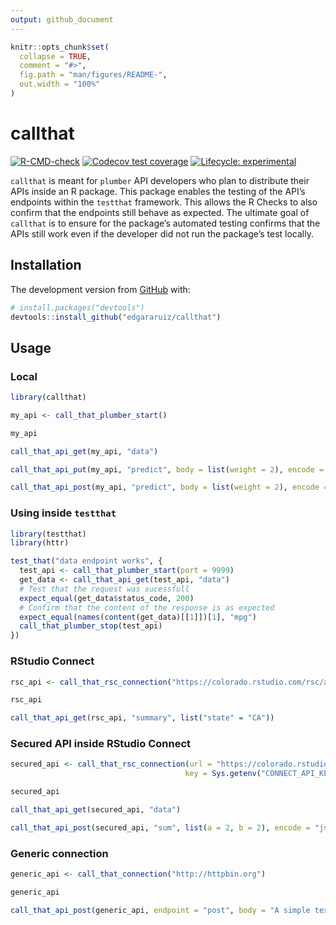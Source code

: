 ```yaml
---
output: github_document
---
```


<!-- README.md is generated from README.Rmd. Please edit that file -->

```r
knitr::opts_chunk$set(
  collapse = TRUE,
  comment = "#>",
  fig.path = "man/figures/README-",
  out.width = "100%"
)
```

# callthat

<!-- badges: start -->
[![R-CMD-check](https://github.com/edgararuiz/callthat/workflows/R-CMD-check/badge.svg)](https://github.com/edgararuiz/callthat/actions)
[![Codecov test coverage](https://codecov.io/gh/edgararuiz/callthat/branch/master/graph/badge.svg)](https://codecov.io/gh/edgararuiz/callthat?branch=master)
[![Lifecycle: experimental](https://img.shields.io/badge/lifecycle-experimental-orange.svg)](https://lifecycle.r-lib.org/articles/stages.html#experimental)
<!-- badges: end -->

`callthat` is meant for `plumber` API developers who plan to distribute their APIs inside an R package.  This package enables the testing of the API's endpoints within the `testthat` framework.  This allows the R Checks to also confirm that the endpoints still behave as expected.  The ultimate goal of `callthat` is to ensure for the package's automated testing confirms that the APIs still work even if the developer did not run the package's test locally.

## Installation

The development version from [GitHub](https://github.com/) with:

``` r
# install.packages("devtools")
devtools::install_github("edgararuiz/callthat")
```

## Usage

### Local

```r
library(callthat)

my_api <- call_that_plumber_start()

my_api
```


```r
call_that_api_get(my_api, "data") 
```

```r
call_that_api_put(my_api, "predict", body = list(weight = 2), encode = "json") 
```

```r
call_that_api_post(my_api, "predict", body = list(weight = 2), encode = "json") 
```


### Using inside `testthat`

```r
library(testthat)
library(httr)

test_that("data endpoint works", {
  test_api <- call_that_plumber_start(port = 9999)
  get_data <- call_that_api_get(test_api, "data") 
  # Test that the request was sucessfull
  expect_equal(get_data$status_code, 200)
  # Confirm that the content of the response is as expected 
  expect_equal(names(content(get_data)[[1]])[1], "mpg")
  call_that_plumber_stop(test_api)
})

```

### RStudio Connect

```r
rsc_api <- call_that_rsc_connection("https://colorado.rstudio.com/rsc/access-to-care/api")

rsc_api
```

```r
call_that_api_get(rsc_api, "summary", list("state" = "CA")) 
```

### Secured API inside RStudio Connect 

```r
secured_api <- call_that_rsc_connection(url = "https://colorado.rstudio.com/rsc/callthat/testapi",
                                       key = Sys.getenv("CONNECT_API_KEY"))

secured_api
```

```r
call_that_api_get(secured_api, "data") 
```

```r
call_that_api_post(secured_api, "sum", list(a = 2, b = 2), encode = "json")
```


### Generic connection

```r
generic_api <- call_that_connection("http://httpbin.org")

generic_api
```

```r
call_that_api_post(generic_api, endpoint = "post", body = "A simple text")
```


